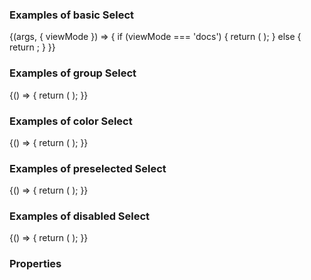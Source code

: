
<Meta title="DCXLibrary/Form/Select" component={FormSelect} />

### Examples of basic Select

<Canvas>
  <Story name="basic">
    {(args, { viewMode }) => {
      if (viewMode === 'docs') {
        return (
          <FormSelect
            label="Basic"
            labelProps={{
              style: {
                display: 'block',
                marginBottom: '5px',
                fontSize: '20px',
                fontWeight: 'bold',
              },
            }}
            options={[
              { label: 'option1', value: 'value1' },
              { label: 'option2', value: 'value2' },
            ]}
          />
        );
      } else {
        return <FormSelectLive />;
      }
    }}
  </Story>
</Canvas>

### Examples of group Select

<Canvas>
  <Story name="group">
    {() => {
      return (
        <FormSelect
          label="Group"
          labelProps={{
            style: {
              display: 'block',
              marginBottom: '5px',
              fontSize: '20px',
              fontWeight: 'bold',
            },
          }}
          optionGroups={[
            {
              label: 'group 1',
              displayCount: true,
              options: [
                {
                  label: 'option 1',
                  value: 'group 1 option 1',
                  selected: true,
                },
                { label: 'option 2', value: 'group 1 option 2' },
                { label: 'option 3', value: 'group 1 option 3' },
                { label: 'option 4', value: 'group 1 option 4' },
                { label: 'option 5', value: 'group 1 option 5' },
                {
                  label: 'option 6',
                  value: 'group 1 option 6',
                  disabled: true,
                },
              ],
            },
            {
              label: 'group 2',
              displayCount: true,
              options: [
                { label: 'option 1', value: 'group 2 option 1' },
                { label: 'option 2', value: 'group 2 option 2' },
                { label: 'option 3', value: 'group 2 option 3' },
              ],
            },
            {
              label: 'group 3',
              displayCount: true,
              options: [
                { label: 'option 1', value: 'group 3 option 1' },
                { label: 'option 2', value: 'group 3 option 2' },
                { label: 'option 3', value: 'group 3 option 3' },
                { label: 'option 4', value: 'group 3 option 4' },
                { label: 'option 5', value: 'group 3 option 5' },
                {
                  label: 'option 6',
                  value: 'group 3 option 6',
                  disabled: true,
                },
              ],
            },
            {
              label: 'group 4',
              displayCount: true,
              options: [
                { label: 'option 1', value: 'group 4 option 1' },
                { label: 'option 2', value: 'group 4 option 2' },
                { label: 'option 3', value: 'group 4 option 3' },
                {
                  label: 'option 4',
                  value: 'group 4 option 4',
                  disabled: true,
                },
              ],
            },
            {
              label: 'group 5',
              displayCount: true,
              options: [
                { label: 'option 1', value: 'group 4 option 1' },
                { label: 'option 2', value: 'group 4 option 2' },
                { label: 'option 3', value: 'group 4 option 3' },
                { label: 'option 4', value: 'group 4 option 4' },
                { label: 'option 4', value: 'group 4 option 4' },
              ],
            },
          ]}
        />
      );
    }}
  </Story>
</Canvas>

### Examples of color Select

<Canvas>
  <Story name="color">
    {() => {
      return (
        <FormSelect
          label="Color"
          labelProps={{
            style: {
              display: 'block',
              marginBottom: '5px',
              fontSize: '20px',
              fontWeight: 'bold',
            },
          }}
          options={[
            { label: 'option1', value: 'value1' },
            { label: 'option2', value: 'value2' },
          ]}
          style={{
            fontSize: '20px',
            color: 'blue',
            fontWeight: 'bold',
          }}
        />
      );
    }}
  </Story>
</Canvas>

### Examples of preselected Select

<Canvas>
  <Story name="preselected">
    {() => {
      return (
        <FormSelect
          label="Preselect"
          labelProps={{
            style: {
              display: 'block',
              marginBottom: '5px',
              fontSize: '20px',
              fontWeight: 'bold',
            },
          }}
          options={[
            { label: 'option1', value: 'value1' },
            { label: 'option2', value: 'value2' },
            { label: 'option3', value: 'value3', selected: true },
            { label: 'option4', value: 'value4' },
          ]}
        />
      );
    }}
  </Story>
</Canvas>

### Examples of disabled Select

<Canvas>
  <Story name="disabled">
    {() => {
      return (
        <FormSelect
          label="disabled"
          labelProps={{
            style: {
              display: 'block',
              marginBottom: '5px',
              fontSize: '20px',
              fontWeight: 'bold',
            },
          }}
          options={[
            { label: 'option1', value: 'value1' },
            { label: 'option2', value: 'value2' },
            { label: 'option3', value: 'value3' },
            { label: 'option4', value: 'value4', disabled: true },
          ]}
        />
      );
    }}
  </Story>
</Canvas>

### Properties

<Props of={FormSelect} />
